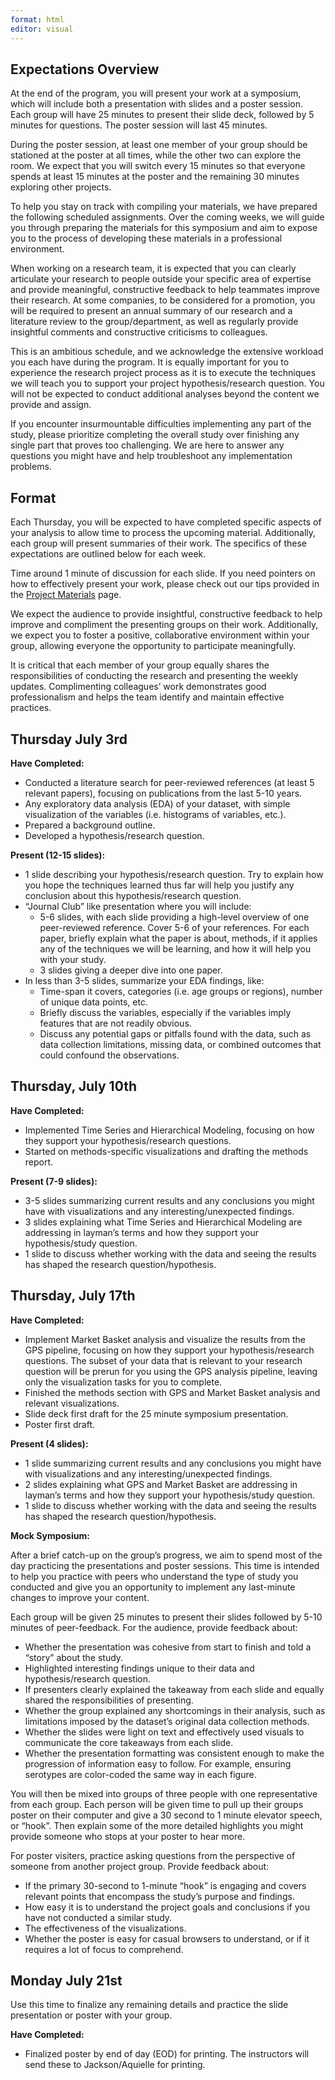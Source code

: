 ```yaml
---
format: html
editor: visual
---
```


## Expectations Overview

At the end of the program, you will present your work at a symposium, which will include both a presentation with slides and a poster session. Each group will have 25 minutes to present their slide deck, followed by 5 minutes for questions. The poster session will last 45 minutes.

::: callout-important
During the poster session, at least one member of your group should be stationed at the poster at all times, while the other two can explore the room. We expect that you will switch every 15 minutes so that everyone spends at least 15 minutes at the poster and the remaining 30 minutes exploring other projects.
:::

To help you stay on track with compiling your materials, we have prepared the following scheduled assignments. Over the coming weeks, we will guide you through preparing the materials for this symposium and aim to expose you to the process of developing these materials in a professional environment.

When working on a research team, it is expected that you can clearly articulate your research to people outside your specific area of expertise and provide meaningful, constructive feedback to help teammates improve their research. At some companies, to be considered for a promotion, you will be required to present an annual summary of our research and a literature review to the group/department, as well as regularly provide insightful comments and constructive criticisms to colleagues.

This is an ambitious schedule, and we acknowledge the extensive workload you each have during the program. It is equally important for you to experience the research project process as it is to execute the techniques we will teach you to support your project hypothesis/research question. You will not be expected to conduct additional analyses beyond the content we provide and assign.

If you encounter insurmountable difficulties implementing any part of the study, please prioritize completing the overall study over finishing any single part that proves too challenging. We are here to answer any questions you might have and help troubleshoot any implementation problems.

## Format

Each Thursday, you will be expected to have completed specific aspects of your analysis to allow time to process the upcoming material. Additionally, each group will present summaries of their work. The specifics of these expectations are outlined below for each week.

::: callout-important
Time around 1 minute of discussion for each slide. If you need pointers on how to effectively present your work, please check out our tips provided in the [Project Materials](Materials/Materials.qmd) page.
:::

We expect the audience to provide insightful, constructive feedback to help improve and compliment the presenting groups on their work. Additionally, we expect you to foster a positive, collaborative environment within your group, allowing everyone the opportunity to participate meaningfully.

It is critical that each member of your group equally shares the responsibilities of conducting the research and presenting the weekly updates. Complimenting colleagues' work demonstrates good professionalism and helps the team identify and maintain effective practices.

## Thursday July 3rd

**Have Completed:**

-   Conducted a literature search for peer-reviewed references (at least 5 relevant papers), focusing on publications from the last 5-10 years.
-   Any exploratory data analysis (EDA) of your dataset, with simple visualization of the variables (i.e. histograms of variables, etc.).
-   Prepared a background outline.
-   Developed a hypothesis/research question.

**Present (12-15 slides):**

-   1 slide describing your hypothesis/research question. Try to explain how you hope the techniques learned thus far will help you justify any conclusion about this hypothesis/research question.
-   "Journal Club" like presentation where you will include:
    -   5-6 slides, with each slide providing a high-level overview of one peer-reviewed reference. Cover 5-6 of your references. For each paper, briefly explain what the paper is about, methods, if it applies any of the techniques we will be learning, and how it will help you with your study.
    -   3 slides giving a deeper dive into one paper.
-   In less than 3-5 slides, summarize your EDA findings, like:
    -   Time-span it covers, categories (i.e. age groups or regions), number of unique data points, etc.
    -   Briefly discuss the variables, especially if the variables imply features that are not readily obvious.
    -   Discuss any potential gaps or pitfalls found with the data, such as data collection limitations, missing data, or combined outcomes that could confound the observations.

## Thursday, July 10th

**Have Completed:**

-   Implemented Time Series and Hierarchical Modeling, focusing on how they support your hypothesis/research questions.
-   Started on methods-specific visualizations and drafting the methods report.

**Present (7-9 slides):**

-   3-5 slides summarizing current results and any conclusions you might have with visualizations and any interesting/unexpected findings.
-   3 slides explaining what Time Series and Hierarchical Modeling are addressing in layman's terms and how they support your hypothesis/study question.
-   1 slide to discuss whether working with the data and seeing the results has shaped the research question/hypothesis.

## Thursday, July 17th

**Have Completed:**

-   Implement Market Basket analysis and visualize the results from the GPS pipeline, focusing on how they support your hypothesis/research questions. The subset of your data that is relevant to your research question will be prerun for you using the GPS analysis pipeline, leaving only the visualization tasks for you to complete.
-   Finished the methods section with GPS and Market Basket analysis and relevant visualizations.
-   Slide deck first draft for the 25 minute symposium presentation.
-   Poster first draft.

**Present (4 slides):**

-   1 slide summarizing current results and any conclusions you might have with visualizations and any interesting/unexpected findings.
-   2 slides explaining what GPS and Market Basket are addressing in layman's terms and how they support your hypothesis/study question.
-   1 slide to discuss whether working with the data and seeing the results has shaped the research question/hypothesis.

**Mock Symposium:**

After a brief catch-up on the group's progress, we aim to spend most of the day practicing the presentations and poster sessions. This time is intended to help you practice with peers who understand the type of study you conducted and give you an opportunity to implement any last-minute changes to improve your content.

Each group will be given 25 minutes to present their slides followed by 5-10 minutes of peer-feedback. For the audience, provide feedback about:

-   Whether the presentation was cohesive from start to finish and told a "story" about the study.
-   Highlighted interesting findings unique to their data and hypothesis/research question.
-   If presenters clearly explained the takeaway from each slide and equally shared the responsibilities of presenting.
-   Whether the group explained any shortcomings in their analysis, such as limitations imposed by the dataset's original data collection methods.
-   Whether the slides were light on text and effectively used visuals to communicate the core takeaways from each slide.
-   Whether the presentation formatting was consistent enough to make the progression of information easy to follow. For example, ensuring serotypes are color-coded the same way in each figure.

You will then be mixed into groups of three people with one representative from each group. Each person will be given time to pull up their groups poster on their computer and give a 30 second to 1 minute elevator speech, or "hook". Then explain some of the more detailed highlights you might provide someone who stops at your poster to hear more.

For poster visiters, practice asking questions from the perspective of someone from another project group. Provide feedback about:

-   If the primary 30-second to 1-minute "hook" is engaging and covers relevant points that encompass the study's purpose and findings.
-   How easy it is to understand the project goals and conclusions if you have not conducted a similar study.
-   The effectiveness of the visualizations.
-   Whether the poster is easy for casual browsers to understand, or if it requires a lot of focus to comprehend.

## Monday July 21st

Use this time to finalize any remaining details and practice the slide presentation or poster with your group.

**Have Completed:**

-   Finalized poster by end of day (EOD) for printing. The instructors will send these to Jackson/Aquielle for printing.
